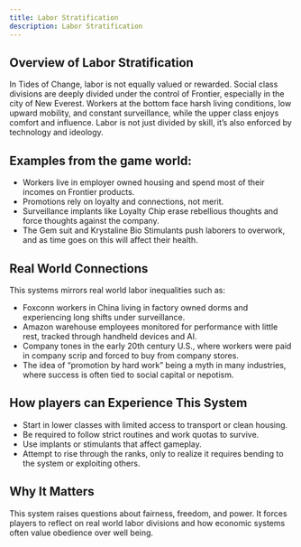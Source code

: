 ```yaml
---
title: Labor Stratification
description: Labor Stratification
---
```


## Overview of Labor Stratification

In Tides of Change, labor is not equally valued or rewarded. Social class divisions are deeply divided under the control of Frontier, especially in the city of New Everest. Workers at the bottom face harsh living conditions, low upward mobility, and constant surveillance, while the upper class enjoys comfort and influence. Labor is not just divided by skill, it’s also enforced by technology and ideology.

## Examples from the game world:

-   Workers live in employer owned housing and spend most of their incomes on Frontier products.
-   Promotions rely on loyalty and connections, not merit.
-   Surveillance implants like Loyalty Chip erase rebellious thoughts and force thoughts against the company.
-   The Gem suit and Krystaline Bio Stimulants push laborers to overwork, and as time goes on this will affect their health.

## Real World Connections

This systems mirrors real world labor inequalities such as:

-   Foxconn workers in China living in factory owned dorms and experiencing long shifts under surveillance.
-   Amazon warehouse employees monitored for performance with little rest, tracked through handheld devices and AI.
-   Company tones in the early 20th century U.S., where workers were paid in company scrip and forced to buy from company stores.
-   The idea of “promotion by hard work” being a myth in many industries, where success is often tied to social capital or nepotism.

## How players can Experience This System

-   Start in lower classes with limited access to transport or clean housing.
-   Be required to follow strict routines and work quotas to survive.
-   Use implants or stimulants that affect gameplay.
-   Attempt to rise through the ranks, only to realize it requires bending to the system or exploiting others.

## Why It Matters

This system raises questions about fairness, freedom, and power. It forces players to reflect on real world labor divisions and how economic systems often value obedience over well being.
